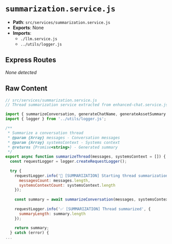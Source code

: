 # `summarization.service.js`

- **Path**: `src/services/summarization.service.js`
- **Exports**: None
- **Imports**:
  - `./llm.service.js`
  - `../utils/logger.js`

## Express Routes
_None detected_

## Raw Content

```js
// src/services/summarization.service.js
// Thread summarization service extracted from enhanced-chat.service.js

import { summarizeConversation, generateChatName, generateAssetSummary } from './llm.service.js';
import { logger } from '../utils/logger.js';

/**
 * Summarize a conversation thread
 * @param {Array} messages - Conversation messages
 * @param {Array} systemsContext - Systems context
 * @returns {Promise<string>} - Generated summary
 */
export async function summarizeThread(messages, systemsContext = []) {
  const requestLogger = logger.createRequestLogger();
  
  try {
    requestLogger.info('📝 [SUMMARIZATION] Starting thread summarization', { 
      messagesCount: messages.length,
      systemsContextCount: systemsContext.length
    });
    
    const summary = await summarizeConversation(messages, systemsContext);
    
    requestLogger.info('✅ [SUMMARIZATION] Thread summarized', { 
      summaryLength: summary.length
    });
    
    return summary;
  } catch (error) {
...
```
